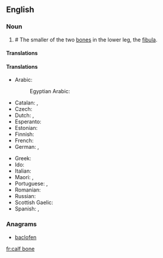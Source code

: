 ==English==

===Noun===
{{en-noun|head=[[calf]] [[bone]]}}

# # {{context|anatomy|lang=en}} The smaller of the two [[bone]]s in the lower leg, the [[fibula]].

====Translations====
====Translations====
{{trans-top|smaller lower-leg bone}}
* Arabic: {{t|ar|شظية|f|tr=shaẓya}}
*: Egyptian Arabic: {{t|arz|شظية|f|tr= shaẓya |sc=Arab}}
* Catalan: {{t|ca|fíbula|f}}, {{t|ca|peroné|m}}
* Czech: {{t|cs|lýtková kost|f}}
* Dutch: {{t+|nl|kuitbeen|n}}, {{t|nl|fibula|m}}
* Esperanto: {{t|eo|fibulo}}
* Estonian: {{t|et|pindluu}}
* Finnish: {{t+|fi|pohjeluu}}
* French: {{t+|fr|péroné|m}}
* German: {{t+|de|Wadenbein|n}}, {{t|de|Fibula|f}}
{{trans-mid}}
* Greek: {{t+|el|περόνη|f|tr=peróni}}
* Ido: {{t+|io|fibulo}}
* Italian: {{t+|it|perone}}
* Maori: {{t|mi|pūkaka}}, {{t|mi|kapiti}}
* Portuguese: {{t|pt|fíbula|f}}, {{t|pt|perónio|m}}
* Romanian: {{t+|ro|peroneu|n}}
* Russian: {{t|ru|малоберцовая кость|f|tr=malobercóvaja kóstʼ|sc=Cyrl}}
* Scottish Gaelic: {{t|gd|cnàimh caol na lurgainn|m}}
* Spanish: {{t|es|fíbula|f}}, {{t+|es|peroné|m}}
{{trans-bottom}}

===Anagrams===
* [[baclofen#English|baclofen]]

[[fr:calf bone]]